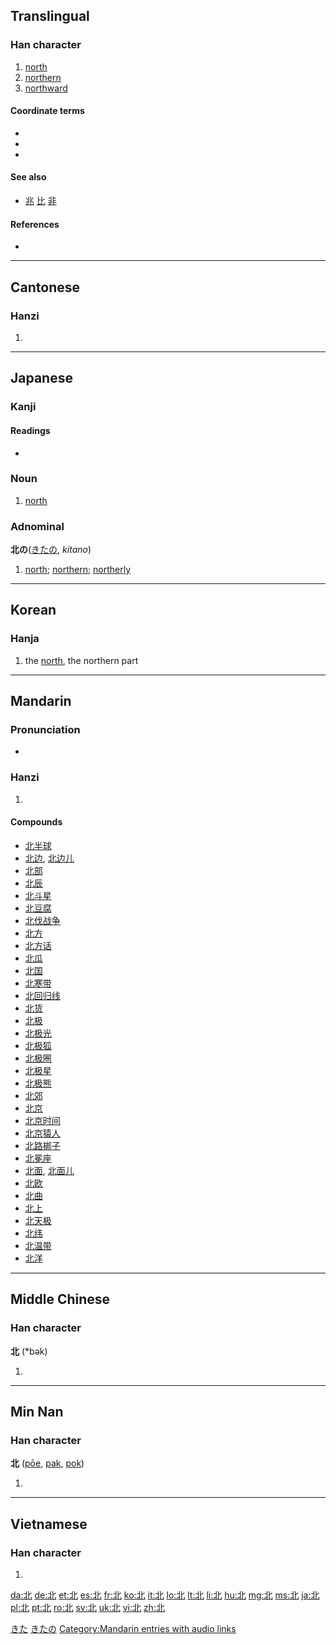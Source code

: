 ==Translingual==
<!--{{stroke order|strokes=5}}

no such file on Commons, leave commented out until one does-->

===Han character===
{{Han char|rn=21|rad=匕|as=03|sn=5|four=1111<sub>0</sub>|canj=中一心 (LMP)|ids=⿰[[丬]][[匕]]}}

# [[north]]
# [[northern]]
# [[northward]]

====Coordinate terms====
* {{term|東||east|sc=Hani}}
* {{term|南||south|sc=Hani}}
* {{term|西||west|sc=Hani}}

====See also====
* [[兆]] [[比]] [[非]] <!-- visually similar -->

====References====
* {{Han ref|kx=0152.250|dkj=02574|dj=0342.060|hdz=10262.040|uh=5317|ud=21271|bh=A55F|bd=42335}}

----

==Cantonese==

===Hanzi===
{{yue-hanzi|jyut=|y=[[baak1]], [[bak1]]}}

# {{defn|lang=yue|sort=匕03}}

----

==Japanese==

===Kanji===
{{ja-kanji|grade=2|rs=匕03}}

====Readings====
* {{ja-readings|on=[[ほく]] (hoku), [[はい]] (hai)|kun=[[きた]] (kita)<!--, [[にげる]] (nigeru)-->}}

===Noun===
{{ja-noun|k|hira=きた|rom=kita}}

# [[north]]

===Adnominal===
'''北の'''([[きた]]の, ''kitano'')

# [[north]]; [[northern]]; [[northerly]]

[[Category:1000 Japanese basic words|きた]]
[[Category:Japanese adnominals|きたの]]

----

==Korean==

===Hanja===
{{ko-hanja|hangeul=[[북]], [[배]]|rv=buk, bae|mr=puk, pae|y=puk, pay|eumhun=[[북녘]], [[달아나다]]|ehrv=bungnyeok, dalanada|ehmr=pungnyŏk, talanada|ehy=puknyekh, tal.anata}}

# the [[north]], the northern part

----

==Mandarin==

===Pronunciation===
* {{audio|zh-běi.ogg|audio}}

===Hanzi===
{{cmn-hanzi|pin=[[běi]] ([[bei3]]), [[bèi]] ([[bei4]])|wg=pei<sup>3</sup>, pei<sup>4</sup>}}

# {{defn|lang=cmn|sort=匕03}}

====Compounds====
* [[北半球]]
* [[北边]], [[北边儿]]
* [[北部]]
* [[北辰]]
* [[北斗星]]
* [[北豆腐]]
* [[北伐战争]]
* [[北方]]
* [[北方话]]
* [[北瓜]]
* [[北国]]
* [[北寒带]]
* [[北回归线]]
* [[北货]]
* [[北极]]
* [[北极光]]
* [[北极狐]]
* [[北极圈]]
* [[北极星]]
* [[北极熊]]
* [[北郊]]
* [[北京]]
* [[北京时间]]
* [[北京猿人]]
* [[北路梆子]]
* [[北冕座]]
* [[北面]], [[北面儿]]
* [[北欧]]
* [[北曲]]
* [[北上]]
* [[北天极]]
* [[北纬]]
* [[北温带]]
* [[北洋]]

[[Category:Mandarin entries with audio links]]

----

==Middle Chinese==

===Han character===
'''北''' (*bək)<!--asterisk indicates that this is a reconstructed pronunciation-->

# {{defn|lang=zhx-mid|sort=匕03}}

----

==Min Nan==

===Han character===
'''北''' ([[pōe]], [[pak]], [[pok]])

# {{defn|lang=nan}}

----

==Vietnamese==

===Han character===
{{vi-hantu|[[bắc]], [[bác]], [[bấc]], [[bậc]], [[bước]]|rs=匕03}}

# {{defn|lang=vi|sort=匕03}}

[[da:北]]
[[de:北]]
[[et:北]]
[[es:北]]
[[fr:北]]
[[ko:北]]
[[it:北]]
[[lo:北]]
[[lt:北]]
[[li:北]]
[[hu:北]]
[[mg:北]]
[[ms:北]]
[[ja:北]]
[[pl:北]]
[[pt:北]]
[[ro:北]]
[[sv:北]]
[[uk:北]]
[[vi:北]]
[[zh:北]]